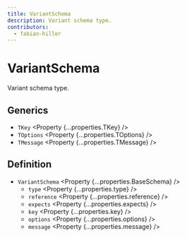 ```yaml
---
title: VariantSchema
description: Variant schema type.
contributors:
  - fabian-hiller
---
```



# VariantSchema

Variant schema type.

## Generics

- `TKey` <Property {...properties.TKey} />
- `TOptions` <Property {...properties.TOptions} />
- `TMessage` <Property {...properties.TMessage} />

## Definition

- `VariantSchema` <Property {...properties.BaseSchema} />
  - `type` <Property {...properties.type} />
  - `reference` <Property {...properties.reference} />
  - `expects` <Property {...properties.expects} />
  - `key` <Property {...properties.key} />
  - `options` <Property {...properties.options} />
  - `message` <Property {...properties.message} />
